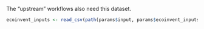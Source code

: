 The "upstream" workflows also need this dataset.

```r
ecoinvent_inputs <- read_csv(path(params$input, params$ecoinvent_inputs))
```
